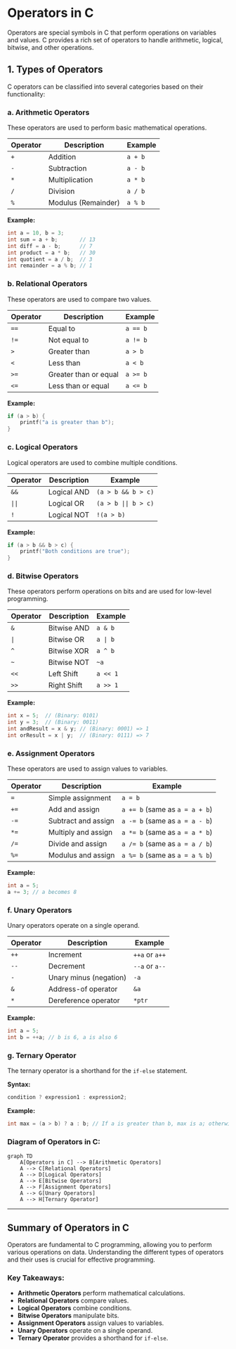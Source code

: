 # Operators in C

Operators are special symbols in C that perform operations on variables and values. C provides a rich set of operators to handle arithmetic, logical, bitwise, and other operations.

## 1. Types of Operators

C operators can be classified into several categories based on their functionality:

### a. **Arithmetic Operators**

These operators are used to perform basic mathematical operations.

| Operator | Description           | Example          |
|----------|-----------------------|-------------------|
| `+`      | Addition              | `a + b`           |
| `-`      | Subtraction           | `a - b`           |
| `*`      | Multiplication        | `a * b`           |
| `/`      | Division              | `a / b`           |
| `%`      | Modulus (Remainder)   | `a % b`           |

**Example:**
```c
int a = 10, b = 3;
int sum = a + b;       // 13
int diff = a - b;      // 7
int product = a * b;   // 30
int quotient = a / b;  // 3
int remainder = a % b; // 1
```

### b. **Relational Operators**

These operators are used to compare two values.

| Operator | Description           | Example        |
|----------|-----------------------|-----------------|
| `==`     | Equal to              | `a == b`       |
| `!=`     | Not equal to          | `a != b`       |
| `>`      | Greater than          | `a > b`        |
| `<`      | Less than             | `a < b`        |
| `>=`     | Greater than or equal | `a >= b`       |
| `<=`     | Less than or equal    | `a <= b`       |

**Example:**
```c
if (a > b) {
    printf("a is greater than b");
}
```

### c. **Logical Operators**

Logical operators are used to combine multiple conditions.

| Operator | Description              | Example             |
|----------|---------------------------|----------------------|
| `&&`     | Logical AND               | `(a > b && b > c)` |
| `\|\|`     | Logical OR                | `(a > b \|\| b > c)` |
| `!`      | Logical NOT               | `!(a > b)`           |

**Example:**
```c
if (a > b && b > c) {
    printf("Both conditions are true");
}
```

### d. **Bitwise Operators**

These operators perform operations on bits and are used for low-level programming.

| Operator | Description            | Example      |
|----------|------------------------|--------------|
| `&`      | Bitwise AND            | `a & b`      |
| `\|`      | Bitwise OR             | `a \| b`      |
| `^`      | Bitwise XOR            | `a ^ b`      |
| `~`      | Bitwise NOT            | `~a`         |
| `<<`     | Left Shift             | `a << 1`     |
| `>>`     | Right Shift            | `a >> 1`     |

**Example:**
```c
int x = 5;  // (Binary: 0101)
int y = 3;  // (Binary: 0011)
int andResult = x & y; // (Binary: 0001) => 1
int orResult = x | y;  // (Binary: 0111) => 7
```

### e. **Assignment Operators**

These operators are used to assign values to variables.

| Operator | Description         | Example         |
|----------|---------------------|------------------|
| `=`      | Simple assignment    | `a = b`         |
| `+=`     | Add and assign       | `a += b` (same as `a = a + b`) |
| `-=`     | Subtract and assign  | `a -= b` (same as `a = a - b`) |
| `*=`     | Multiply and assign   | `a *= b` (same as `a = a * b`) |
| `/=`     | Divide and assign     | `a /= b` (same as `a = a / b`) |
| `%=`     | Modulus and assign    | `a %= b` (same as `a = a % b`) |

**Example:**
```c
int a = 5;
a += 3; // a becomes 8
```

### f. **Unary Operators**

Unary operators operate on a single operand.

| Operator | Description               | Example      |
|----------|---------------------------|--------------|
| `++`     | Increment                 | `++a` or `a++` |
| `--`     | Decrement                 | `--a` or `a--` |
| `-`      | Unary minus (negation)    | `-a`          |
| `&`      | Address-of operator        | `&a`          |
| `*`      | Dereference operator       | `*ptr`        |

**Example:**
```c
int a = 5;
int b = ++a; // b is 6, a is also 6
```

### g. **Ternary Operator**

The ternary operator is a shorthand for the `if-else` statement.

**Syntax:**
```c
condition ? expression1 : expression2;
```

**Example:**
```c
int max = (a > b) ? a : b; // If a is greater than b, max is a; otherwise, max is b.
```

### Diagram of Operators in C:

```mermaid
graph TD
    A[Operators in C] --> B[Arithmetic Operators]
    A --> C[Relational Operators]
    A --> D[Logical Operators]
    A --> E[Bitwise Operators]
    A --> F[Assignment Operators]
    A --> G[Unary Operators]
    A --> H[Ternary Operator]
```

---

## Summary of Operators in C

Operators are fundamental to C programming, allowing you to perform various operations on data. Understanding the different types of operators and their uses is crucial for effective programming.

### Key Takeaways:
- **Arithmetic Operators** perform mathematical calculations.
- **Relational Operators** compare values.
- **Logical Operators** combine conditions.
- **Bitwise Operators** manipulate bits.
- **Assignment Operators** assign values to variables.
- **Unary Operators** operate on a single operand.
- **Ternary Operator** provides a shorthand for `if-else`.

